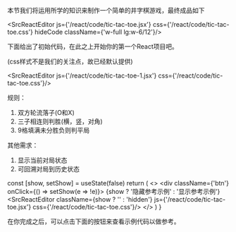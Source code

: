 
本节我们将运用所学的知识来制作一个简单的井字棋游戏，最终成品如下

<SrcReactEditor js={'/react/code/tic-tac-toe.jsx'} css={'/react/code/tic-tac-toe.css'} hideCode className={'w-full lg:w-6/12'}/>

下面给出了初始代码，在此之上开始你的第一个React项目吧。

(css样式不是我们的关注点，故已经默认提供)

<SrcReactEditor js={'/react/code/tic-tac-toe-1.jsx'} css={'/react/code/tic-tac-toe.css'}/>

规则：

1. 双方轮流落子(O和X)
2. 三子相连则判胜(横，竖，对角)
3. 9格填满未分胜负则判平局

其他需求：

1. 显示当前对局状态
2. 可回溯对局到历史状态

  const [show, setShow] = useState(false)
  return (
    <>
      <div className={'btn'} onClick={() => setShow(e => !e)}>
        {show ? '隐藏参考示例' : '显示参考示例'}
      </div>
      <SrcReactEditor
        className={show ? '' : 'hidden'}
        js={'/react/code/tic-tac-toe.jsx'}
        css={'/react/code/tic-tac-toe.css'}/>
    </>
  )
}

在你完成之后，可以点击下面的按钮来查看示例代码以做参考。

<Answer/>
